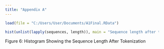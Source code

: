 ```yaml
---
title: "Appendix A"
---
```



```r
load(file = "C:/Users/User/Documents/A1Final.RData")

hist(unlist(lapply(sequences, length)), main = "Sequence length after tokenization")
```
Figure 6: Histogram Showing the Sequence Length After Tokenization